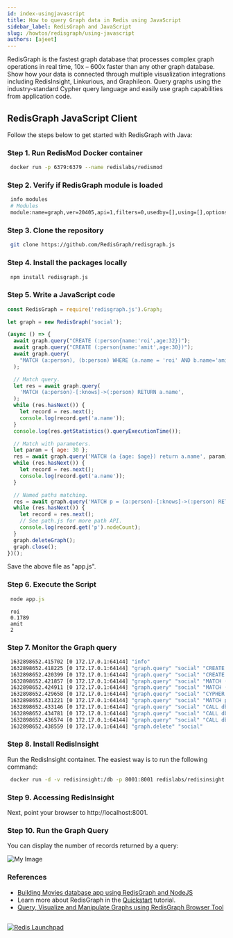 ```yaml
---
id: index-usingjavascript
title: How to query Graph data in Redis using JavaScript
sidebar_label: RedisGraph and JavaScript
slug: /howtos/redisgraph/using-javascript
authors: [ajeet]
---
```



<Authors frontMatter={frontMatter} />

RedisGraph is the fastest graph database that processes complex graph operations in real time, 10x – 600x faster than any other graph database. Show how your data is connected through multiple visualization integrations including RedisInsight, Linkurious, and Graphileon. Query graphs using the industry-standard Cypher query language and easily use graph capabilities from application code.

## RedisGraph JavaScript Client

Follow the steps below to get started with RedisGraph with Java:

### Step 1. Run RedisMod Docker container

```bash
 docker run -p 6379:6379 --name redislabs/redismod
```

### Step 2. Verify if RedisGraph module is loaded

```bash
 info modules
 # Modules
 module:name=graph,ver=20405,api=1,filters=0,usedby=[],using=[],options=[]
```

### Step 3. Clone the repository

```bash
 git clone https://github.com/RedisGraph/redisgraph.js
```

### Step 4. Install the packages locally

```bash
 npm install redisgraph.js
```

### Step 5. Write a JavaScript code

```javascript
const RedisGraph = require('redisgraph.js').Graph;

let graph = new RedisGraph('social');

(async () => {
  await graph.query("CREATE (:person{name:'roi',age:32})");
  await graph.query("CREATE (:person{name:'amit',age:30})");
  await graph.query(
    "MATCH (a:person), (b:person) WHERE (a.name = 'roi' AND b.name='amit') CREATE (a)-[:knows]->(b)",
  );

  // Match query.
  let res = await graph.query(
    'MATCH (a:person)-[:knows]->(:person) RETURN a.name',
  );
  while (res.hasNext()) {
    let record = res.next();
    console.log(record.get('a.name'));
  }
  console.log(res.getStatistics().queryExecutionTime());

  // Match with parameters.
  let param = { age: 30 };
  res = await graph.query('MATCH (a {age: $age}) return a.name', param);
  while (res.hasNext()) {
    let record = res.next();
    console.log(record.get('a.name'));
  }

  // Named paths matching.
  res = await graph.query('MATCH p = (a:person)-[:knows]->(:person) RETURN p');
  while (res.hasNext()) {
    let record = res.next();
    // See path.js for more path API.
    console.log(record.get('p').nodeCount);
  }
  graph.deleteGraph();
  graph.close();
})();
```

Save the above file as "app.js".

### Step 6. Execute the Script

```javascript
 node app.js
```

```
 roi
 0.1789
 amit
 2
```

### Step 7. Monitor the Graph query

```bash
 1632898652.415702 [0 172.17.0.1:64144] "info"
 1632898652.418225 [0 172.17.0.1:64144] "graph.query" "social" "CREATE (:person{name:'roi',age:32})" "--compact"
 1632898652.420399 [0 172.17.0.1:64144] "graph.query" "social" "CREATE (:person{name:'amit',age:30})" "--compact"
 1632898652.421857 [0 172.17.0.1:64144] "graph.query" "social" "MATCH (a:person), (b:person) WHERE (a.name = 'roi' AND b.name='amit') CREATE (a)-[:knows]->(b)" "--compact"
 1632898652.424911 [0 172.17.0.1:64144] "graph.query" "social" "MATCH (a:person)-[:knows]->(:person) RETURN a.name" "--compact"
 1632898652.429658 [0 172.17.0.1:64144] "graph.query" "social" "CYPHER age=30  MATCH (a {age: $age}) return a.name" "--compact"
 1632898652.431221 [0 172.17.0.1:64144] "graph.query" "social" "MATCH p = (a:person)-[:knows]->(:person) RETURN p" "--compact"
 1632898652.433146 [0 172.17.0.1:64144] "graph.query" "social" "CALL db.labels()" "--compact"
 1632898652.434781 [0 172.17.0.1:64144] "graph.query" "social" "CALL db.propertyKeys()" "--compact"
 1632898652.436574 [0 172.17.0.1:64144] "graph.query" "social" "CALL db.relationshipTypes()" "--compact"
 1632898652.438559 [0 172.17.0.1:64144] "graph.delete" "social"
```

### Step 8. Install RedisInsight

Run the RedisInsight container. The easiest way is to run the following command:

```bash
 docker run -d -v redisinsight:/db -p 8001:8001 redislabs/redisinsight:latest
```

### Step 9. Accessing RedisInsight

Next, point your browser to http://localhost:8001.

### Step 10. Run the Graph Query

You can display the number of records returned by a query:

![My Image](redisgraph_ioredisgraph_java.png)

### References

- [Building Movies database app using RedisGraph and NodeJS](/howtos/redisgraphmovies/)
- Learn more about RedisGraph in the [Quickstart](https://oss.redis.com/redisgraph/) tutorial.
- [Query, Visualize and Manipulate Graphs using RedisGraph Browser Tool](/explore/redisinsight/redisgraph)

##

<div>
  <a
    href="https://launchpad.redis.com"
    target="_blank"
    rel="noopener"
    className="link">
    <img
      src="/img/launchpad.png"
      className="thumb"
      loading="lazy"
      alt="Redis Launchpad"
    />
  </a>
</div>
